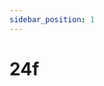 ```yaml
---
sidebar_position: 1
---
```


# 24f

<Table
  header={['Datum', 'Thema', 'Inhalt']}
  compact
  selectable
  rows={[
    { cells: ['Fr. 20.08.', 'Netzwerk', ''] },
    { cells: ['Fr. 27.08.', 'Netzwerk', ''] },
    { cells: ['Fr. 03.09.', 'Netzwerk', ''] },
    { cells: ['Fr. 10.09.', 'Netzwerk', '']},
    { cells: ['Fr. 17.09.', 'Netzwerk', ''] },
    { cells: ['Fr. 24.09.', 'Test', ''], type: 'test' },
    { cells: ['Fr. 01.10.', 'Umweltwoche', ''], type: 'holiday' },
    { cells: ['Fr. 08.10.', 'Herbstferien', ''], type: 'holiday' },
    { cells: ['Fr. 15.10.', 'Herbstferien', ''], type: 'holiday' },
    { cells: ['Fr. 22.10.', 'Herbstferien', ''], type: 'holiday' },
    { cells: ['Fr. 29.10.', 'Kryptologie', ''] },
    { cells: ['Fr. 05.11.', 'Kryptologie', ''] },
    { cells: ['Fr. 12.11.', 'Kryptologie', ''] },
    { cells: ['Fr. 19.11.', 'Kryptologie', ''] },
    { cells: ['Fr. 26.11.', 'Kryptologie', ''] },
    { cells: ['Fr. 03.12.', '', ''] },
    { cells: ['Fr. 10.12.', '', ''] },
    { cells: ['Fr. 17.12.', '', ''] },
    { cells: ['Fr. 24.12.', 'Winterferien', ''], type: 'holiday' },
    { cells: ['Fr. 31.12.', 'Winterferien', ''], type: 'holiday' },
    { cells: ['Fr. 07.01.', 'Winterferien', ''], type: 'holiday' },
    { cells: ['Fr. 14.01.', '', ''] },
    { cells: ['Mi. 19.01.', 'Notenschluss', ''], type: 'event' },
    { cells: ['Fr. 21.01.', '', ''] },
    { cells: ['Fr. 28.01.', '', ''] }
  ]}
/>